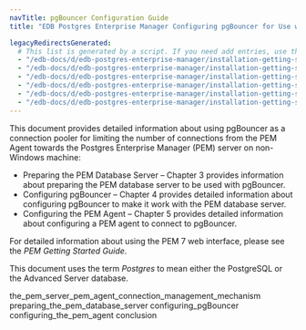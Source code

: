 ```yaml
---
navTitle: pgBouncer Configuration Guide
title: "EDB Postgres Enterprise Manager Configuring pgBouncer for Use with PEM Agents"

legacyRedirectsGenerated:
  # This list is generated by a script. If you need add entries, use the `legacyRedirects` key.
  - "/edb-docs/d/edb-postgres-enterprise-manager/installation-getting-started/pgbouncer-configuration-guide/8.0/genindex.html"
  - "/edb-docs/d/edb-postgres-enterprise-manager/installation-getting-started/pgbouncer-configuration-guide/latest/genindex.html"
  - "/edb-docs/d/edb-postgres-enterprise-manager/installation-getting-started/pgbouncer-configuration-guide/8.0/conclusion.html"
  - "/edb-docs/d/edb-postgres-enterprise-manager/installation-getting-started/pgbouncer-configuration-guide/latest/conclusion.html"
  - "/edb-docs/d/edb-postgres-enterprise-manager/installation-getting-started/pgbouncer-configuration-guide/8.0/index.html"
  - "/edb-docs/d/edb-postgres-enterprise-manager/installation-getting-started/pgbouncer-configuration-guide/latest/index.html"
---
```


This document provides detailed information about using pgBouncer as a connection pooler for limiting the number of connections from the PEM Agent towards the Postgres Enterprise Manager (PEM) server on non-Windows machine:

-   Preparing the PEM Database Server – Chapter 3 provides information about preparing the PEM database server to be used with pgBouncer.
-   Configuring pgBouncer – Chapter 4 provides detailed information about configuring pgBouncer to make it work with the PEM database server.
-   Configuring the PEM Agent – Chapter 5 provides detailed information about configuring a PEM agent to connect to pgBouncer.

For detailed information about using the PEM 7 web interface, please see the *PEM Getting Started Guide*.

This document uses the term *Postgres* to mean either the PostgreSQL or the Advanced Server database.

<div class="toctree" maxdepth="3">

the_pem_server_pem_agent_connection_management_mechanism preparing_the_pem_database_server configuring_pgBouncer configuring_the_pem_agent conclusion

</div>
